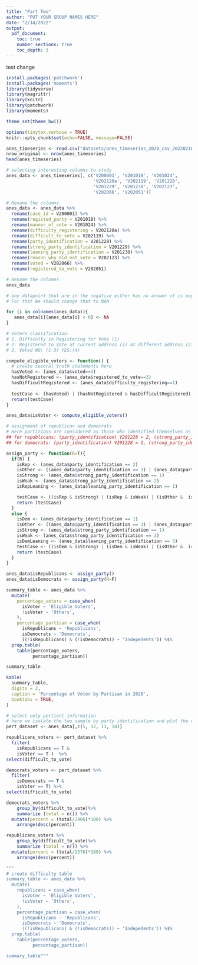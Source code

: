 ```yaml
---
title: "Part Two"
author: "PUT YOUR GROUP NAMES HERE"
date: "2/14/2022"
output:
  pdf_document:
    toc: true
    number_sections: true
    toc_depth: 3
---
```

test change

\newpage
\setcounter{page}{1}

```r
install.packages('patchwork')
install.packages('moments')
library(tidyverse) 
library(magrittr)
library(knitr)
library(patchwork)
library(moments)

theme_set(theme_bw())

options(tinytex.verbose = TRUE)
knitr::opts_chunk$set(echo=FALSE, message=FALSE)

```

```r
anes_timeseries <- read.csv("datasets/anes_timeseries_2020_csv_20220210.csv")
nrow_original <- nrow(anes_timeseries)
head(anes_timeseries)
```


```r
# selecting interesting columns to study
anes_data <- anes_timeseries[, c('V200001', 'V201018', 'V201024', 
                                 'V202120a', 'V202119', 'V201228', 
                                 'V201229', 'V201230', 'V202123', 
                                 'V202066', 'V202051')]

# Rename the columns
anes_data <- anes_data %>%
  rename(case_id = V200001) %>%
  rename(registed_party = V201018) %>%
  rename(manner_of_vote = V201024) %>%
  rename(difficulty_registering = V202120a) %>%
  rename(difficult_to_vote = V202119) %>%
  rename(party_identification = V201228) %>%
  rename(strong_party_identification = V201229) %>%
  rename(leaning_party_identification = V201230) %>%
  rename(reason_why_did_not_vote = V202123) %>%
  rename(voted = V202066) %>%
  rename(registered_to_vote = V202051)

# Rename the columns
anes_data
```
```r
# any datapoint that are in the negative either has no answer of is experiencing technical difficulties. 
# For that We should change that to NAN

for (i in colnames(anes_data)){
   anes_data[i][anes_data[i] < 0] <- NA
}

```

```r
# Voters classification. 
# 1. Difficulty in Registering for Vote (1)
# 2. Registered to Vote at current address (1) at different address (2) not registered (3)
# 2. Voted NO: (1-3) YES:(4)

compute_eligible_voters <- function() {
  # create several truth statements here
  hasVoted <- (anes_data$voted==4)
  hasNotRegistered <- (anes_data$registered_to_vote==3)
  hasDifficultRegistered <- (anes_data$difficulty_registering==1)
  
  testCase <- (hasVoted) | (hasNotRegistered & hasDifficultRegistered)
  return(testCase)
}

anes_data$isVoter <- compute_eligible_voters()
```



```r
# assignment of republican and democrats
# Here partitians are considered as those who identified themselves as strong, weak and leaning toward that party
## for republicans: (party_identification) V201228 = 2, (strong_party_identification) V201229 = 1,2 (leaning) V201230 = 1
## for democrats: (party_identification) V201228 = 1, (strong_party_identification)V201229 = 1,2 (leaning)  V201230 = 3

assign_party <- function(R=T){
  if(R) {
    isRep <- (anes_data$party_identification == 2)
    isOther <- ((anes_data$party_identification == 3) | (anes_data$party_identification == 5))
    isStrong <- (anes_data$strong_party_identification == 1)
    isWeak <- (anes_data$strong_party_identification == 2)
    isRepLeaning <- (anes_data$leaning_party_identification == 1)

    testCase <- ((isRep & isStrong) | (isRep & isWeak) | (isOther &  isRepLeaning))
    return (testCase)
  }
  else {
    isDem <- (anes_data$party_identification == 1)
    isOther <- ((anes_data$party_identification == 3) | (anes_data$party_identification == 5))
    isStrong <- (anes_data$strong_party_identification == 1)
    isWeak <- (anes_data$strong_party_identification == 2)
    isDemLeaning <- (anes_data$leaning_party_identification == 3)
    testCase <- ((isDem & isStrong) | (isDem & isWeak) | (isOther &  isDemLeaning))
    return (testCase)
  }
}

anes_data$isRepublicans <- assign_party()
anes_data$isDemocrats <- assign_party(R=F)

```

```r
summary_table <- anes_data %>% 
  mutate(
    percentage_voters = case_when(
      isVoter ~ 'Eligible Voters',
      !isVoter ~ 'Others',
    ),
    percentage_partisan = case_when(
      isRepublicans ~ 'Republicans',
      isDemocrats ~ 'Democrats', 
      ((!isRepublicans) & (!isDemocrats)) ~ 'Indepedents')) %$% 
  prop.table(
    table(percentage_voters,
          percentage_partisan))

summary_table
```


```r
kable(
  summary_table,
  digits = 2,
  caption = 'Percentage of Voter by Partisan in 2020', 
  booktabs = TRUE, 
)
```


```r
# select only pertient information
# here we isolate the two sample by party identification and plot the column named difficult to vote in a pie chart
pert_dataset <- anes_data[,c(5, 12, 13, 14)]

republicans_voters <- pert_dataset %>% 
  filter(
    isRepublicans == T & 
    isVoter == T )  %>% 
select(difficult_to_vote)

democrats_voters <- pert_dataset %>% 
  filter(
    isDemocrats == T & 
    isVoter == T) %>% 
select(difficult_to_vote)

democrats_voters %>%
	group_by(difficult_to_vote)%>%
	summarize (total = n()) %>%
  mutate(percent = (total/2906)*100) %>%
	arrange(desc(percent))

republicans_voters %>%
	group_by(difficult_to_vote)%>%
	summarize (total = n()) %>%
  mutate(percent = (total/2576)*100) %>%
	arrange(desc(percent))

"""
# create difficulty table
summary_table <- anes_data %>% 
  mutate(
    republicans = case_when(
      isVoter ~ 'Eligible Voters',
      !isVoter ~ 'Others',
    ),
    percentage_partisan = case_when(
      isRepublicans ~ 'Republicans',
      isDemocrats ~ 'Democrats', 
      ((!isRepublicans) & (!isDemocrats)) ~ 'Indepedents')) %$% 
  prop.table(
    table(percentage_voters,
          percentage_partisan))

summary_table"""

```


